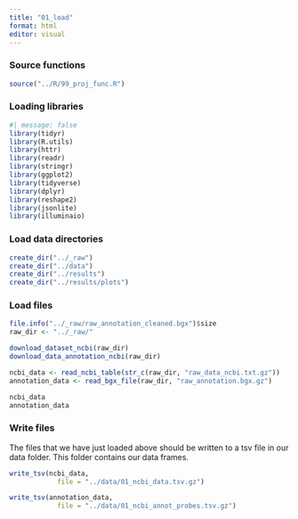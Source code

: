```yaml
---
title: "01_load"
format: html
editor: visual
---
```


### Source functions

```r
source("../R/99_proj_func.R")
```

### Loading libraries

```r
#| message: false
library(tidyr)
library(R.utils)
library(httr)
library(readr)
library(stringr)
library(ggplot2)
library(tidyverse)
library(dplyr)
library(reshape2)
library(jsonlite)
library(illuminaio)
```

### Load data directories

```r
create_dir("../_raw")
create_dir("../data")
create_dir("../results")
create_dir("../results/plots")
```

### Load files

```r
file.info("../_raw/raw_annotation_cleaned.bgx")$size
raw_dir <- "../_raw/"

download_dataset_ncbi(raw_dir)
download_data_annotation_ncbi(raw_dir)

ncbi_data <- read_ncbi_table(str_c(raw_dir, "raw_data_ncbi.txt.gz"))
annotation_data <- read_bgx_file(raw_dir, "raw_annotation.bgx.gz")

ncbi_data
annotation_data
```

### Write files

The files that we have just loaded above should be written to a tsv file in our data folder. This folder contains our data frames.

```r
write_tsv(ncbi_data,
            file = "../data/01_ncbi_data.tsv.gz")

write_tsv(annotation_data,
            file = "../data/01_ncbi_annot_probes.tsv.gz")
```
